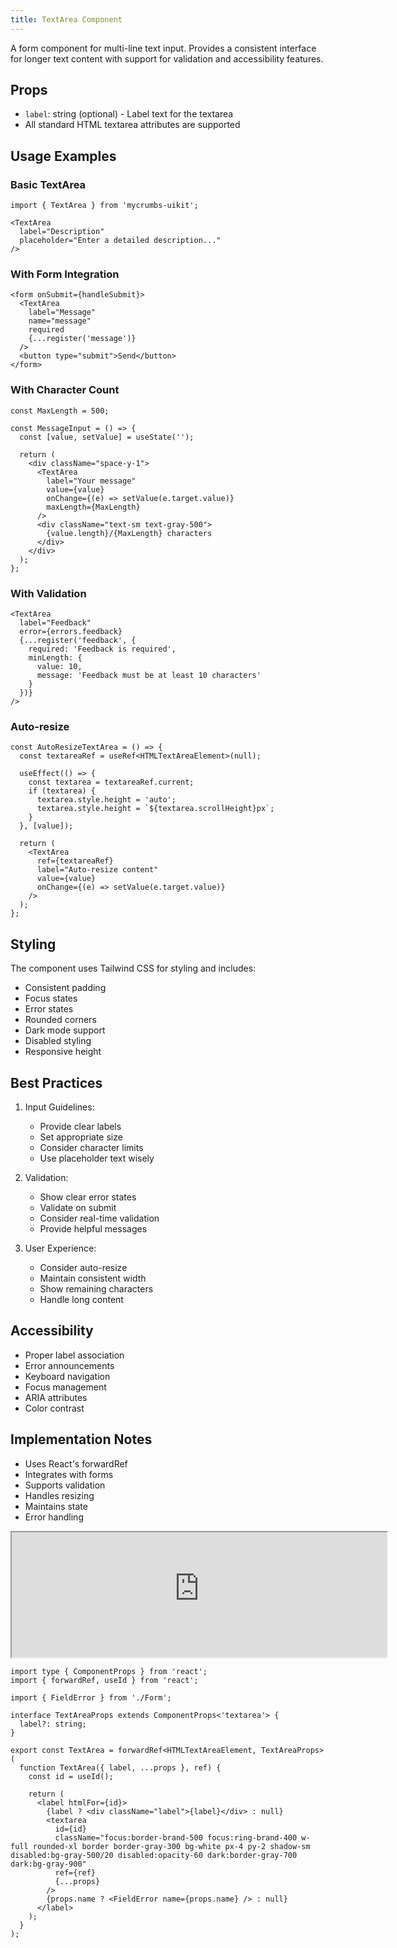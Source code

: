 ```yaml
---
title: TextArea Component
---
```


A form component for multi-line text input. Provides a consistent interface for longer text content with support for validation and accessibility features.

## Props

- `label`: string (optional) - Label text for the textarea
- All standard HTML textarea attributes are supported

## Usage Examples

### Basic TextArea
```tsx
import { TextArea } from 'mycrumbs-uikit';

<TextArea
  label="Description"
  placeholder="Enter a detailed description..."
/>
```

### With Form Integration
```tsx
<form onSubmit={handleSubmit}>
  <TextArea
    label="Message"
    name="message"
    required
    {...register('message')}
  />
  <button type="submit">Send</button>
</form>
```

### With Character Count
```tsx
const MaxLength = 500;

const MessageInput = () => {
  const [value, setValue] = useState('');

  return (
    <div className="space-y-1">
      <TextArea
        label="Your message"
        value={value}
        onChange={(e) => setValue(e.target.value)}
        maxLength={MaxLength}
      />
      <div className="text-sm text-gray-500">
        {value.length}/{MaxLength} characters
      </div>
    </div>
  );
};
```

### With Validation
```tsx
<TextArea
  label="Feedback"
  error={errors.feedback}
  {...register('feedback', {
    required: 'Feedback is required',
    minLength: {
      value: 10,
      message: 'Feedback must be at least 10 characters'
    }
  })}
/>
```

### Auto-resize
```tsx
const AutoResizeTextArea = () => {
  const textareaRef = useRef<HTMLTextAreaElement>(null);

  useEffect(() => {
    const textarea = textareaRef.current;
    if (textarea) {
      textarea.style.height = 'auto';
      textarea.style.height = `${textarea.scrollHeight}px`;
    }
  }, [value]);

  return (
    <TextArea
      ref={textareaRef}
      label="Auto-resize content"
      value={value}
      onChange={(e) => setValue(e.target.value)}
    />
  );
};
```

## Styling

The component uses Tailwind CSS for styling and includes:
- Consistent padding
- Focus states
- Error states
- Rounded corners
- Dark mode support
- Disabled styling
- Responsive height

## Best Practices

1. Input Guidelines:
   - Provide clear labels
   - Set appropriate size
   - Consider character limits
   - Use placeholder text wisely

2. Validation:
   - Show clear error states
   - Validate on submit
   - Consider real-time validation
   - Provide helpful messages

3. User Experience:
   - Consider auto-resize
   - Maintain consistent width
   - Show remaining characters
   - Handle long content

## Accessibility

- Proper label association
- Error announcements
- Keyboard navigation
- Focus management
- ARIA attributes
- Color contrast

## Implementation Notes

- Uses React's forwardRef
- Integrates with forms
- Supports validation
- Handles resizing
- Maintains state
- Error handling

<iframe 
  src="https://663a6564311e0ec20c42bab9-xlpxfwvbkd.chromatic.com/iframe.html?args=&id=components-textarea--template" 
  width="600" 
  height="200"
  className="flex rounded-xl"

></iframe>

```tsx
import type { ComponentProps } from 'react';
import { forwardRef, useId } from 'react';

import { FieldError } from './Form';

interface TextAreaProps extends ComponentProps<'textarea'> {
  label?: string;
}

export const TextArea = forwardRef<HTMLTextAreaElement, TextAreaProps>(
  function TextArea({ label, ...props }, ref) {
    const id = useId();

    return (
      <label htmlFor={id}>
        {label ? <div className="label">{label}</div> : null}
        <textarea
          id={id}
          className="focus:border-brand-500 focus:ring-brand-400 w-full rounded-xl border border-gray-300 bg-white px-4 py-2 shadow-sm disabled:bg-gray-500/20 disabled:opacity-60 dark:border-gray-700 dark:bg-gray-900"
          ref={ref}
          {...props}
        />
        {props.name ? <FieldError name={props.name} /> : null}
      </label>
    );
  }
);
